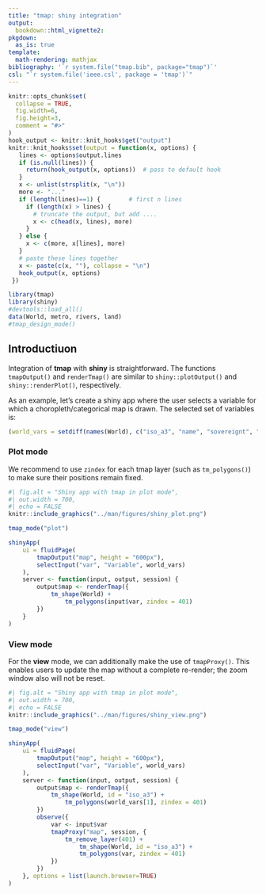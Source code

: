 ```yaml
---
title: "tmap: shiny integration"
output: 
  bookdown::html_vignette2:
pkgdown:
  as_is: true
template:
  math-rendering: mathjax
bibliography: '`r system.file("tmap.bib", package="tmap")`'
csl: "`r system.file('ieee.csl', package = 'tmap')`"
---
```


```r
knitr::opts_chunk$set(
  collapse = TRUE,
  fig.width=6, 
  fig.height=3,
  comment = "#>"
)
hook_output <- knitr::knit_hooks$get("output")
knitr::knit_hooks$set(output = function(x, options) {
   lines <- options$output.lines
   if (is.null(lines)) {
     return(hook_output(x, options))  # pass to default hook
   }
   x <- unlist(strsplit(x, "\n"))
   more <- "..."
   if (length(lines)==1) {        # first n lines
     if (length(x) > lines) {
       # truncate the output, but add ....
       x <- c(head(x, lines), more)
     }
   } else {
     x <- c(more, x[lines], more)
   }
   # paste these lines together
   x <- paste(c(x, ""), collapse = "\n")
   hook_output(x, options)
 })

```

```r
library(tmap)
library(shiny)
#devtools::load_all()
data(World, metro, rivers, land)
#tmap_design_mode()
```

## Introductiuon

Integration of **tmap** with **shiny** is straightforward. 
The functions `tmapOutput()` and `renderTmap()` are similar to `shiny::plotOutput()` and `shiny::renderPlot()`, respectively.

As an example, let's create a shiny app where the user selects a variable for which a choropleth/categorical map is drawn. 
The selected set of variables is:

```r
(world_vars = setdiff(names(World), c("iso_a3", "name", "sovereignt", "geometry")))
```

### Plot mode

We recommend to use `zindex` for each tmap layer (such as `tm_polygons()`) to make sure their positions remain fixed.

```r
#| fig.alt = "Shiny app with tmap in plot mode",
#| out.width = 700,
#| echo = FALSE
knitr::include_graphics("../man/figures/shiny_plot.png")
```

```r
tmap_mode("plot")

shinyApp(
	ui = fluidPage(
		tmapOutput("map", height = "600px"),
		selectInput("var", "Variable", world_vars)
	),
	server <- function(input, output, session) {
		output$map <- renderTmap({
			tm_shape(World) +
				tm_polygons(input$var, zindex = 401)
		})
	}
)
```

### View mode

For the **view** mode, we can additionally make the use of `tmapProxy()`. 
This enables users to update the map without a complete re-render; the zoom window also will not be reset.

```r
#| fig.alt = "Shiny app with tmap in plot mode",
#| out.width = 700,
#| echo = FALSE
knitr::include_graphics("../man/figures/shiny_view.png")
```

```r
tmap_mode("view")

shinyApp(
	ui = fluidPage(
		tmapOutput("map", height = "600px"),
		selectInput("var", "Variable", world_vars)
	),
	server <- function(input, output, session) {
		output$map <- renderTmap({
			tm_shape(World, id = "iso_a3") +
				tm_polygons(world_vars[1], zindex = 401)
		})
		observe({
			var <- input$var
			tmapProxy("map", session, {
				tm_remove_layer(401) +
					tm_shape(World, id = "iso_a3") +
					tm_polygons(var, zindex = 401)
			})
		})
	}, options = list(launch.browser=TRUE)
)
```
